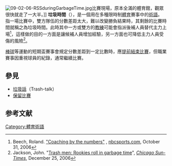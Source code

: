 {{refimprove|time=2014-12-19T05:53:15+00:00}}
[[Image:09-02-06-RSSduringGarbageTime.jpg|thumb]]比賽現場，原本全滿的體育館，觀眾很快就走了一大半。]]
{{Distinguish|垃圾收集}}
'''垃圾時間'''（{{lang-en|Garbage time}}），是一個用在多種限時制[[體育|體育]]賽事中的[[術語|術語]]。指一場比賽中，雙方隊伍的分數差距太大，難以改變勝負結果時，其剩餘的比賽時間就稱之為垃圾時間。此時其中一方或雙方的[[教練|教練]]可能會指派後補人員替代主力上場<ref>Beech, Roland. [http://www.nbcsports.com/nba/279527/detail.html "Coaching by the numbers"] {{Wayback|url=http://www.nbcsports.com/nba/279527/detail.html |date=20070114023038 }}, [[NBC_Sports|nbcsports.com]], October 31, 2006</ref>，這樣做的目的一方面是讓候補人員增加經驗，另一方面也可降低主力人員受傷的風險<ref>Jackson, John. "[http://www.suntimes.com/sports/basketball/bulls/185296,CST-SPT-bull25.article Trash men: Rookies roll in garbage time]{{dead link|date=2017年12月 |bot=InternetArchiveBot |fix-attempted=yes }}", ''[[Chicago_Sun-Times|Chicago Sun-Times]]'', December 25, 2006</ref>。

[[棒球|棒球]]等運動的短期盃賽事會規定分數差距到一定比數時，應[[提前結束比賽|提前結束比賽]]，但職業賽事因重視球員的紀錄，通常繼續比賽。

== 參見 ==
*[[垃圾話|垃圾話]]（Trash-talk）
*[[保留比賽|保留比賽]]

==参考文献==
{{reflist}}

{{體育小作品}}

[[Category:體育術語|Category:體育術語]]
